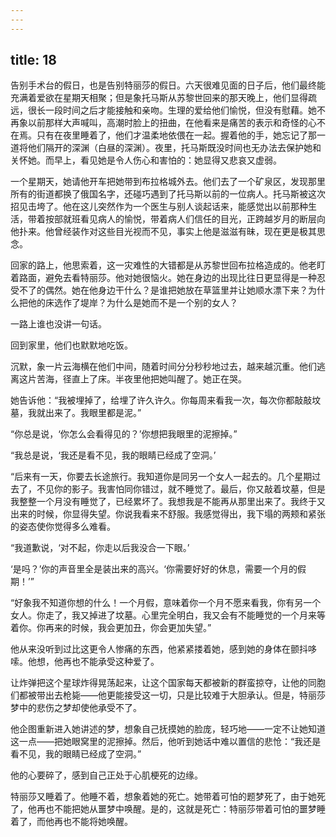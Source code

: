 ```yaml
---
---
---
```

title: 18
---



告别手术台的假日，也是告别特丽莎的假日。六天很难见面的日子后，他们最终能充满着爱欲在星期天相聚；但是象托马斯从苏黎世回来的那天晚上，他们显得疏远，很长一段时间之后才能接触和亲吻。生理的爱给他们愉悦，但没有慰藉。她不再象以前那样大声喊叫，高潮时脸上的扭曲，在他看来是痛苦的表示和奇怪的心不在焉。只有在夜里睡着了，他们才温柔地依偎在一起。握着他的手，她忘记了那一道将他们隔开的深渊（白昼的深渊）。夜里，托马斯既没时间也无办法去保护她和关怀她。而早上，看见她是令人伤心和害怕的：她显得又悲哀又虚弱。

一个星期天，她请他开车把她带到布拉格城外去。他们去了一个矿泉区，发现那里所有的街道都换了俄国名字，还碰巧遇到了托马斯以前的一位病人。托马斯被这次招见击垮了。他在这儿突然作为一个医生与别人谈起话来，能感觉出以前那种生活，带着按部就班看见病人的愉悦，带着病人们信任的目光，正跨越岁月的断层向他扑来。他曾经装作对这些目光视而不见，事实上他是滋滋有昧，现在更是极其思念。

回家的路上，他思索着，这一灾难性的大错都是从苏黎世回布拉格造成的。他老盯着路面，避免去看特丽莎。他对她很恼火。她在身边的出现比往日更显得是一种忍受不了的偶然。她在他身边干什么？是谁把她放在草篮里并让她顺水漂下来？为什么把他的床选作了堤岸？为什么是她而不是一个别的女人？

一路上谁也没讲一句话。

回到家里，他们也默默地吃饭。

沉默，象一片云海横在他们中间，随着时间分分秒秒地过去，越来越沉重。他们逃离这片苦海，径直上了床。半夜里他把她叫醒了。她正在哭。

她告诉他：“我被埋掉了，给埋了许久许久。你每周来看我一次，每次你都敲敲坟墓，我就出来了。我眼里都是泥。”

“你总是说，‘你怎么会看得见的？’你想把我眼里的泥擦掉。”

“我总是说，‘我还是看不见，我的眼睛已经成了空洞。’

“后来有一天，你要去长途旅行。我知道你是同另一个女人一起去的。几个星期过去了，不见你的影子。我害怕同你错过，就不睡觉了。最后，你又敲着坟墓，但是我整整一个月没有睡觉了，已经累坏了。我想我是不能再从那里出来了。我终于又出来的时候，你显得失望。你说我看来不舒服。我感觉得出，我下塌的两颊和紧张的姿态使你觉得多么难看。

“我道歉说，‘对不起，你走以后我没合一下眼。’

‘是吗？’你的声音里全是装出来的高兴。‘你需要好好的休息，需要一个月的假期！’”

“好象我不知道你想的什么！一个月假，意味着你一个月不愿来看我，你有另一个女人。你走了，我又掉进了坟墓。心里完全明白，我又会有不能睡觉的一个月来等着你。你再来的时候，我会更加丑，你会更加失望。”

他从来没听到过比这更令人惨痛的东西，他紧紧搂着她，感到她的身体在颤抖哆嗦。他想，他再也不能承受这种爱了。

让炸弹把这个星球炸得晃荡起来，让这个国家每天都被新的群蛮掠夺，让他的同胞们都被带出去枪毙——他更能接受这一切，只是比较难于大胆承认。但是，特丽莎梦中的悲伤之梦却使他承受不了。

他企图重新进入她讲述的梦，想象自己抚摸她的脸庞，轻巧地——一定不让她知道这一点——把她眼窝里的泥擦掉。然后，他听到她话中难以置信的悲怆：“我还是看不见，我的眼睛已经成了空洞。”

他的心要碎了，感到自己正处于心肌梗死的边缘。

特丽莎又睡着了。他睡不着，想象着她的死亡。她带着可怕的题梦死了，由于她死了，他再也不能把她从噩梦中唤醒。是的，这就是死亡：特丽莎带着可怕的噩梦睡着了，而他再也不能将她唤醒。